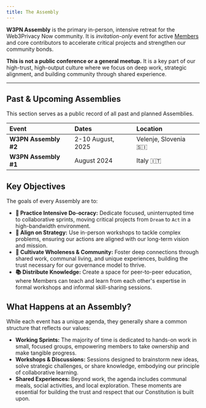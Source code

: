 ```yaml
---
title: The Assembly
---
```


**W3PN Assembly** is the primary in-person, intensive retreat for the Web3Privacy Now community. It is *invitation-only* event for active [Members](/governance/membership/) and core contributors to accelerate critical projects and strengthen our community bonds.

**This is not a public conference or a general meetup.** It is a key part of our high-trust, high-output culture where we focus on deep work, strategic alignment, and building community through shared experience.

---

## Past & Upcoming Assemblies

This section serves as a public record of all past and planned Assemblies.

| Event             | Dates               | Location             |
| :---------------- | :------------------ | :------------------- |
| **W3PN Assembly #2**  | 2-10 August, 2025   | Velenje, Slovenia 🇸🇮 |
| **W3PN Assembly #1**  | August 2024         | Italy 🇮🇹             |

## Key Objectives

The goals of every Assembly are to:

*   **🚀 Practice Intensive Do-ocracy:** Dedicate focused, uninterrupted time to collaborative sprints, moving critical projects from `Dream` to `Act` in a high-bandwidth environment.
*   **🧠 Align on Strategy:** Use in-person workshops to tackle complex problems, ensuring our actions are aligned with our long-term vision and mission.
*   **🤝 Cultivate Wholeness & Community:** Foster deep connections through shared work, communal living, and unique experiences, building the trust necessary for our governance model to thrive.
*   **📚 Distribute Knowledge:** Create a space for peer-to-peer education, where Members can teach and learn from each other's expertise in formal workshops and informal skill-sharing sessions.

## What Happens at an Assembly?

While each event has a unique agenda, they generally share a common structure that reflects our values:

*   **Working Sprints:** The majority of time is dedicated to hands-on work in small, focused groups, empowering members to take ownership and make tangible progress.
*   **Workshops & Discussions:** Sessions designed to brainstorm new ideas, solve strategic challenges, or share knowledge, embodying our principle of collaborative learning.
*   **Shared Experiences:** Beyond work, the agenda includes communal meals, social activities, and local exploration. These moments are essential for building the trust and respect that our Constitution is built upon.